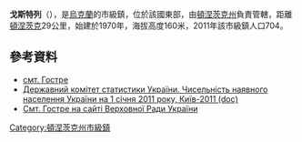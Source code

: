 {{no footnotes|time=2015-09-15T00:17:27+00:00}}
{{coord|47|59|30|N|37|24|7|E|scale:100000|display=title}}

'''戈斯特列'''（{{lang-uk|Гостре}}），是[[烏克蘭|烏克蘭]]的市級鎮，位於該國東部，由[[頓涅茨克州|頓涅茨克州]]負責管轄，距離[[頓涅茨克|頓涅茨克]]29公里，始建於1970年，海拔高度160米，2011年該市級鎮人口704。

==參考資料==
* [http://w1.c1.rada.gov.ua/pls/z7503/A005?rdat1=04.09.2014&rf7571=8553 смт. Гостре]
*[https://web.archive.org/web/20121010205321/http://stat6.stat.lviv.ua/PXWEB2007/ukr/publ/2011/chnas.zip Державний комітет статистики України. Чисельність наявного населення України на 1 січня 2011 року, Київ-2011 (doc)]
* [http://w1.c1.rada.gov.ua/pls/z7503/A005?rdat1=04.09.2014&rf7571=8553 Смт. Гостре на сайті Верховної Ради України]

{{DEFAULTSORT:Гостре}}
[[Category:頓涅茨克州市級鎮|Category:頓涅茨克州市級鎮]]


{{Donetsk-geo-stub}}